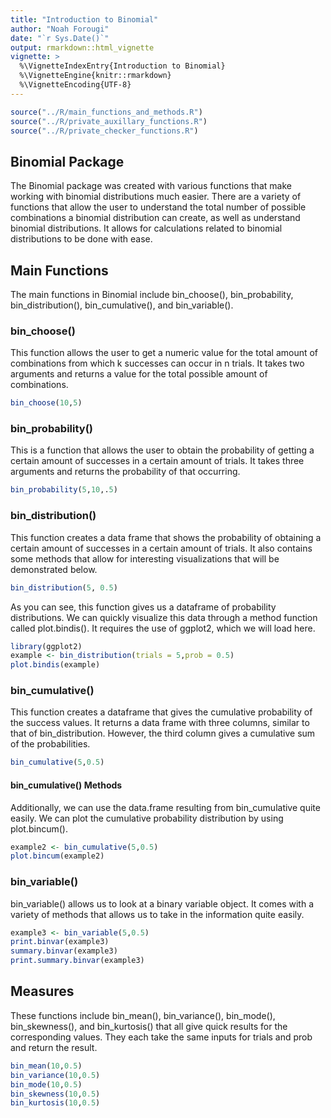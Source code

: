 ```yaml
---
title: "Introduction to Binomial"
author: "Noah Forougi"
date: "`r Sys.Date()`"
output: rmarkdown::html_vignette
vignette: >
  %\VignetteIndexEntry{Introduction to Binomial}
  %\VignetteEngine{knitr::rmarkdown}
  %\VignetteEncoding{UTF-8}
---
```

```r
source("../R/main_functions_and_methods.R")
source("../R/private_auxillary_functions.R")
source("../R/private_checker_functions.R")

```

## Binomial Package
The Binomial package was created with various functions that make working with binomial distributions much easier. There are a variety of functions that allow the user to understand the total number of possible combinations a binomial distribution can create, as well as understand binomial distributions. It allows for calculations related to binomial distributions to be done with ease. 

## Main Functions
The main functions in Binomial include bin_choose(), bin_probability, bin_distribution(),  bin_cumulative(), and bin_variable().

### bin_choose()
This function allows the user to get a numeric value for the total amount of combinations from which k successes can occur in n trials. It takes two arguments and returns a value for the total possible amount of combinations.
```r
bin_choose(10,5)
```

### bin_probability()
This is a function that allows the user to obtain the probability of getting a certain amount of successes in a certain amount of trials. It takes three arguments and returns the probability of that occurring.
```r
bin_probability(5,10,.5)
```

### bin_distribution()
This function creates a data frame that shows the probability of obtaining a certain amount of successes in a certain amount of trials. It also contains some methods that allow for interesting visualizations that will be demonstrated below.
```r
bin_distribution(5, 0.5)
```
As you can see, this function gives us a dataframe of probability distributions. We can quickly visualize this data through a method function called plot.bindis(). It requires the use of ggplot2, which we will load here.
```r
library(ggplot2)
example <- bin_distribution(trials = 5,prob = 0.5)
plot.bindis(example)
```

### bin_cumulative()
This function creates a dataframe that gives the cumulative probability of the success values. It returns a data frame with three columns, similar to that of bin_distribution. However, the third column gives a cumulative sum of the probabilities. 
```r
bin_cumulative(5,0.5)
```
#### bin_cumulative() Methods
Additionally, we can use the data.frame resulting from bin_cumulative quite easily. We can plot the cumulative probability distribution by using plot.bincum(). 
```r
example2 <- bin_cumulative(5,0.5)
plot.bincum(example2)
```

### bin_variable()
bin_variable() allows us to look at a binary variable object. It comes with a variety of methods that allows us to take in the information quite easily.
```r
example3 <- bin_variable(5,0.5)
print.binvar(example3)
summary.binvar(example3)
print.summary.binvar(example3)
```

## Measures
These functions include bin_mean(), bin_variance(), bin_mode(), bin_skewness(), and bin_kurtosis() that all give quick results for the corresponding values. They each take the same inputs for trials and prob and return the result.
```r
bin_mean(10,0.5)
bin_variance(10,0.5)
bin_mode(10,0.5)
bin_skewness(10,0.5)
bin_kurtosis(10,0.5)
```



